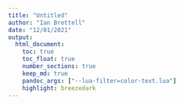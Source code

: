 ```yaml
---
title: "Untitled"
author: "Ian Brettell"
date: "12/01/2021"
output:
  html_document:
    toc: true
    toc_float: true
    number_sections: true
    keep_md: true
    pandoc_args: ["--lua-filter=color-text.lua"]
    highlight: breezedark  
---
```


